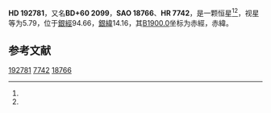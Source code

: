 {{Starbox begin
| name = HD 192781
}}
{{Starbox observe
| epoch = [[J2000.0|J2000.0]]
| constell = {{星座名待查}}<ref name=SIMBAD>{{cite web
 | url=http://simbad.u-strasbg.fr/simbad/sim-id?Ident=HR+7742
 | title =Pulsating variable Star
 | publisher=Centre de Données astronomiques de Strasbourg
 | work=SIMBAD
 | accessdate=2012-07-13}}</ref><ref name=DATA>{{cite web
 | url=http://vizier.u-strasbg.fr/viz-bin/VizieR-5?-out.add=.&-source=5050&-corr=PK=HR&-out.max=9999&HR=7742
 | title=VizieR Detailed Page
 | accessdate=2012-07-13
 | archive-date=2016-03-05
 | archive-url=https://web.archive.org/web/20160305030244/http://vizier.u-strasbg.fr/viz-bin/VizieR-5?-out.add=.&-source=5050&-corr=PK=HR&-out.max=9999&HR=7742
 | dead-url=no
 }}</ref>
| 星官 = 
| ra = {{RA|20|13|27.7}}<ref name=SIMBAD /><ref name=DATA />
| dec = {{DEC|+60|38|26}}<ref name=SIMBAD /><ref name=DATA />
| appmag_v = 5.79<ref name=SIMBAD /><ref name=DATA />
}}
{{Starbox character
| class = gK5<ref name=SIMBAD /><ref name=DATA />
| b-v = 1.47<ref name=SIMBAD /><ref name=DATA />
| u-b = <ref name=SIMBAD /><ref name=DATA />
| r-i = <ref name=SIMBAD /><ref name=DATA />
| variable = 
}}
{{Starbox astrometry
| radial_v = 
| prop_mo_ra = -1
| parallax = 
| p_error = 
}}
{{Starbox catalog
| names =BD+60 2099，[[SAO星表|SAO]] 18766，[[HD星表|HD]] 192781，[[HR星表|HR]] 7742}}
{{Starbox reference |Simbad=HR+7742}}
{{Starbox end}}

'''HD 192781'''，又名'''BD+60 2099'''，'''SAO 18766'''、'''HR 7742'''，是一颗恒星<ref name=SIMBAD /><ref name=DATA />，视星等为5.79，位于[[銀道座標系|銀經]]94.66，[[銀道座標系|銀緯]]14.16，其[[B1900.0|B1900.0]]坐标为赤經{{RA|20|11|37.4}}，赤緯{{DEC|+60|14.16|5}}。

== 参考文献 ==
{{reflist}}

{{star-stub}}

[[Category:HD和HDE天體|192781]]
[[Category:HR天體|7742]]
[[Category:SAO天體|18766]]